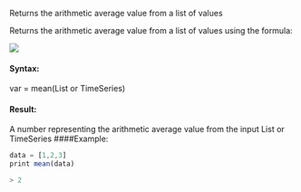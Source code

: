 Returns the arithmetic average value from a list of values

Returns the arithmetic average value from a list of values using the formula:

![](/attachments/47775825/47546452.png)

#### Syntax:
var = mean(List or TimeSeries)
#### Result:
A number representing the arithmetic average value from the input List or TimeSeries
####Example:
```js
data = [1,2,3]
print mean(data)

> 2
```